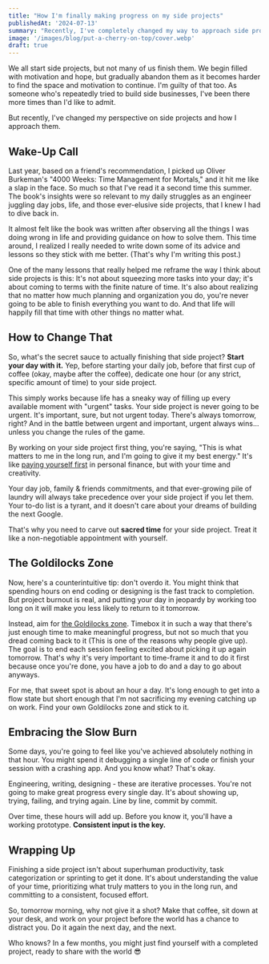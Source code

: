 ```yaml
---
title: "How I'm finally making progress on my side projects"
publishedAt: '2024-07-13'
summary: "Recently, I've completely changed my way to approach side projects and it's been a game changer."
image: '/images/blog/put-a-cherry-on-top/cover.webp'
draft: true
---
```


We all start side projects, but not many of us finish them. We begin filled with motivation and hope, but gradually abandon them as it becomes harder to find the space and motivation to continue. I'm guilty of that too. As someone who's repeatedly tried to build side businesses, I've been there more times than I'd like to admit.

But recently, I've changed my perspective on side projects and how I approach them.

## Wake-Up Call

Last year, based on a friend's recommendation, I picked up Oliver Burkeman's "4000 Weeks: Time Management for Mortals," and it hit me like a slap in the face. So much so that I've read it a second time this summer. The book's insights were so relevant to my daily struggles as an engineer juggling day jobs, life, and those ever-elusive side projects, that I knew I had to dive back in.

It almost felt like the book was written after observing all the things I was doing wrong in life and providing guidance on how to solve them. This time around, I realized I really needed to write down some of its advice and lessons so they stick with me better. (That's why I'm writing this post.)

One of the many lessons that really helped me reframe the way I think about side projects is this: It's not about squeezing more tasks into your day; it's about coming to terms with the finite nature of time. It's also about realizing that no matter how much planning and organization you do, you're never going to be able to finish everything you want to do. And that life will happily fill that time with other things no matter what.

## How to Change That

So, what's the secret sauce to actually finishing that side project? **Start your day with it.** Yep, before starting your daily job, before that first cup of coffee (okay, maybe after the coffee), dedicate one hour (or any strict, specific amount of time) to your side project.

This simply works because life has a sneaky way of filling up every available moment with "urgent" tasks. Your side project is never going to be urgent. It's important, sure, but not urgent today. There's always tomorrow, right? And in the battle between urgent and important, urgent always wins... unless you change the rules of the game.

By working on your side project first thing, you're saying, "This is what matters to me in the long run, and I'm going to give it my best energy." It's like [paying yourself first](https://getmoneyrich.com/pay-yourself-first/) in personal finance, but with your time and creativity.

Your day job, family & friends commitments, and that ever-growing pile of laundry will always take precedence over your side project if you let them. Your to-do list is a tyrant, and it doesn't care about your dreams of building the next Google.

That's why you need to carve out **sacred time** for your side project. Treat it like a non-negotiable appointment with yourself.

## The Goldilocks Zone

Now, here's a counterintuitive tip: don't overdo it. You might think that spending hours on end coding or designing is the fast track to completion.
But project burnout is real, and putting your day in jeopardy by working too long on it will make you less likely to return to it tomorrow.

Instead, aim for [the Goldilocks zone](https://science.nasa.gov/resource/goldilocks-zone/). Timebox it in such a way that there's just enough time to make meaningful progress, but not so much that you dread coming back to it (This is one of the reasons why people give up). The goal is to end each session feeling excited about picking it up again tomorrow. That's why it's very important to time-frame it and to do it first because once you're done, you have a job to do and a day to go about anyways.

For me, that sweet spot is about an hour a day. It's long enough to get into a flow state but short enough that I'm not sacrificing my evening catching up on work. Find your own Goldilocks zone and stick to it.

## Embracing the Slow Burn

Some days, you're going to feel like you've achieved absolutely nothing in that hour. You might spend it debugging a single line of code or finish your session with a crashing app. And you know what? That's okay.

Engineering, writing, designing - these are iterative processes. You're not going to make great progress every single day. It's about showing up, trying, failing, and trying again. Line by line, commit by commit.

Over time, these hours will add up. Before you know it, you'll have a working prototype. **Consistent input is the key.**

## Wrapping Up

Finishing a side project isn't about superhuman productivity, task categorization or sprinting to get it done. It's about understanding the value of your time, prioritizing what truly matters to you in the long run, and committing to a consistent, focused effort.

So, tomorrow morning, why not give it a shot? Make that coffee, sit down at your desk, and work on your project before the world has a chance to distract you. Do it again the next day, and the next.

Who knows? In a few months, you might just find yourself with a completed project, ready to share with the world 😎
